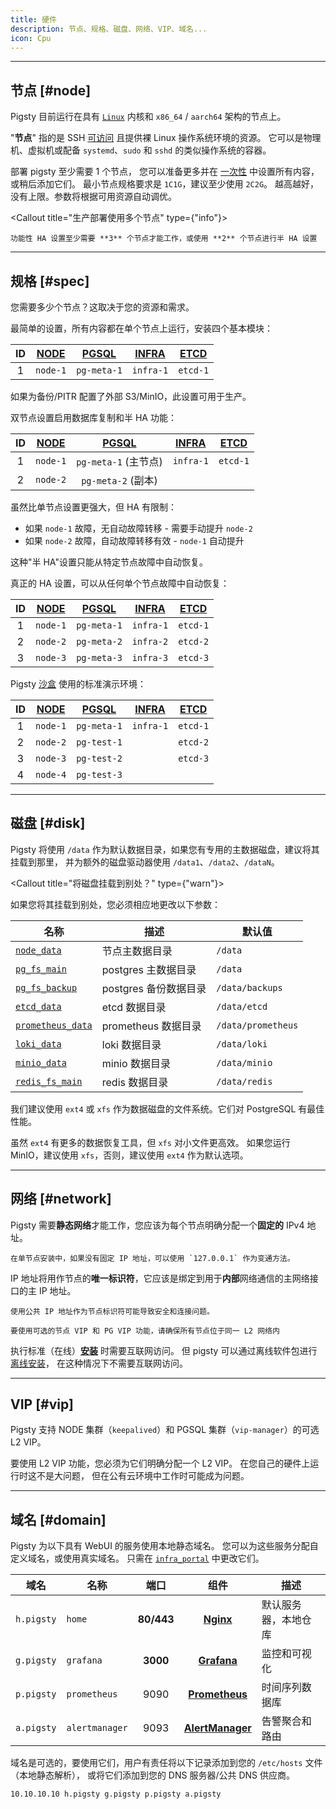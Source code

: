 ```yaml
---
title: 硬件
description: 节点、规格、磁盘、网络、VIP、域名...
icon: Cpu
---
```


--------

## 节点 [#node]

Pigsty 目前运行在具有 [`Linux`](#linux-os) 内核和 `x86_64` / `aarch64` 架构的节点上。

"**节点**" 指的是 SSH [可访问](#accessibility) 且提供裸 Linux 操作系统环境的资源。
它可以是物理机、虚拟机或配备 `systemd`、`sudo` 和 `sshd` 的类似操作系统的容器。

部署 pigsty 至少需要 <span className="text-xl font-black"> 1 </span> 个节点，
您可以准备更多并在 [一次性](/zh/admin/playbook#deployment) 中设置所有内容，或稍后添加它们。
最小节点规格要求是 `1C1G`，建议至少使用 `2C2G`。
越高越好，没有上限。参数将根据可用资源自动调优。

<Callout title="生产部署使用多个节点" type={"info"}>

    功能性 HA 设置至少需要 **3** 个节点才能工作，或使用 **2** 个节点进行半 HA 设置

</Callout>

--------

## 规格 [#spec]

您需要多少个节点？这取决于您的资源和需求。

<Callout title="单节点设置" type="info">

最简单的设置，所有内容都在单个节点上运行，安装四个基本模块：

| ID | [NODE](/zh/node) | [PGSQL](/zh/pgsql) | [INFRA](/zh/infra) | [**ETCD**](/zh/etcd) |
|:--:|:------------------:|:--------------------:|:--------------------:|:----------------------:|
| 1  |      `node-1`      |     `pg-meta-1`      |      `infra-1`       |        `etcd-1`        |

如果为备份/PITR 配置了外部 S3/MinIO，此设置可用于生产。

</Callout>

<Callout title="双节点设置" type="info">

双节点设置启用数据库复制和半 HA 功能：

| ID | [NODE](/zh/node) | [PGSQL](/zh/pgsql)  | [INFRA](/zh/infra) | [**ETCD**](/zh/etcd) |
|:--:|:------------------:|:---------------------:|:--------------------:|:----------------------:|
| 1  |      `node-1`      | `pg-meta-1` (主节点) |      `infra-1`       |        `etcd-1`        |
| 2  |      `node-2`      | `pg-meta-2` (副本) |                      |                        |

虽然比单节点设置更强大，但 HA 有限制：
- 如果 `node-1` 故障，无自动故障转移 - 需要手动提升 `node-2`
- 如果 `node-2` 故障，自动故障转移有效 - `node-1` 自动提升

这种"半 HA"设置只能从特定节点故障中自动恢复。

</Callout>

<Callout title="三节点设置" type="info">

真正的 HA 设置，可以从任何单个节点故障中自动恢复：

| ID | [NODE](/zh/node) | [PGSQL](/zh/pgsql) | [INFRA](/zh/infra) | [**ETCD**](/zh/etcd) |
|:--:|:------------------:|:--------------------:|:--------------------:|:----------------------:|
| 1  |      `node-1`      |     `pg-meta-1`      |      `infra-1`       |        `etcd-1`        |
| 2  |      `node-2`      |     `pg-meta-2`      |      `infra-2`       |        `etcd-2`        |
| 3  |      `node-3`      |     `pg-meta-3`      |      `infra-3`       |        `etcd-3`        |

</Callout>

<Callout title="四节点设置" type="info">

Pigsty [沙盒](/zh/prepare/sandbox) 使用的标准演示环境：

| ID | [NODE](/zh/node) | [PGSQL](/zh/pgsql) | [INFRA](/zh/infra) | [**ETCD**](/zh/etcd) |
|:--:|:------------------:|:--------------------:|:--------------------:|:----------------------:|
| 1  |      `node-1`      |     `pg-meta-1`      |      `infra-1`       |        `etcd-1`        |
| 2  |      `node-2`      |     `pg-test-1`      |                      |        `etcd-2`        |
| 3  |      `node-3`      |     `pg-test-2`      |                      |        `etcd-3`        |
| 4  |      `node-4`      |     `pg-test-3`      |                      |                        |

</Callout>

------

## 磁盘 [#disk]

Pigsty 将使用 `/data` 作为默认数据目录，如果您有专用的主数据磁盘，建议将其挂载到那里，
并为额外的磁盘驱动器使用 `/data1`、`/data2`、`/dataN`。

<Callout title="将磁盘挂载到别处？" type={"warn"}>

如果您将其挂载到别处，您必须相应地更改以下参数：

| 名称                                                   | 描述                    | 默认值            |
|--------------------------------------------------------|--------------------------------|--------------------|
| [`node_data`](/zh/node/param#node_data)              | 节点主数据目录       | `/data`            |
| [`pg_fs_main`](/zh/pgsql/param#pg_fs_main)           | postgres 主数据目录   | `/data`            |
| [`pg_fs_backup`](/zh/pgsql/param#pg_fs_backup)           | postgres 备份数据目录 | `/data/backups`    |
| [`etcd_data`](/zh/etcd/param#etcd_data)              | etcd 数据目录            | `/data/etcd`       |
| [`prometheus_data`](/zh/infra/param#prometheus_data) | prometheus 数据目录      | `/data/prometheus` |
| [`loki_data`](/zh/infra/param#loki_data)             | loki 数据目录            | `/data/loki`       |
| [`minio_data`](/zh/minio/param#minio_data)           | minio 数据目录           | `/data/minio`      |
| [`redis_fs_main`](/zh/redis/param#redis_fs_main)     | redis 数据目录           | `/data/redis`      |

</Callout>

我们建议使用 `ext4` 或 `xfs` 作为数据磁盘的文件系统。它们对 PostgreSQL 有最佳性能。

虽然 `ext4` 有更多的数据恢复工具，但 `xfs` 对小文件更高效。
如果您运行 MinIO，建议使用 `xfs`，否则，建议使用 `ext4` 作为默认选项。

--------

## 网络 [#network]

Pigsty 需要**静态网络**才能工作，您应该为每个节点明确分配一个**固定的** IPv4 地址。

<Callout title="没有固定 IP？" type="info">

    在单节点安装中，如果没有固定 IP 地址，可以使用 `127.0.0.1` 作为变通方法。

</Callout>

IP 地址将用作节点的**唯一标识符**，它应该是绑定到用于**内部**网络通信的主网络接口的主 IP 地址。

<Callout title="永远不要使用公共 IP 作为标识符" type="error">

    使用公共 IP 地址作为节点标识符可能导致安全和连接问题。

</Callout>

<Callout title="L2 VIP 需要 L2 网络" type="warn">

    要使用可选的节点 VIP 和 PG VIP 功能，请确保所有节点位于同一 L2 网络内

</Callout>

执行标准（在线）[**安装**](/zh/install) 时需要互联网访问。
但 pigsty 可以通过离线软件包进行 [离线安装](/zh/install/offline)，
在这种情况下不需要互联网访问。

--------

## VIP [#vip]

Pigsty 支持 NODE 集群（`keepalived`）和 PGSQL 集群（`vip-manager`）的可选 L2 VIP。

要使用 L2 VIP 功能，您必须为它们明确分配一个 L2 VIP。
在您自己的硬件上运行时这不是大问题，
但在公有云环境中工作时可能成为问题。

--------

## 域名 [#domain]

Pigsty 为以下具有 WebUI 的服务使用本地静态域名。
您可以为这些服务分配自定义域名，或使用真实域名。
只需在 [`infra_portal`](/zh/infra/param#infra_portal) 中更改它们。

|   域名   | 名称           |    端口    |                     组件                      | 描述                 |
|:----------:|----------------|:----------:|:--------------------------------------------------:|-----------------------------|
| `h.pigsty` | `home`         | **80/443** |        [**Nginx**](/zh/infra/arch/#nginx)        | 默认服务器，本地仓库  |
| `g.pigsty` | `grafana`      |  **3000**  |      [**Grafana**](/zh/infra/arch/#grafana)      | 监控和可视化  |
| `p.pigsty` | `prometheus`   |    9090    |   [**Prometheus**](/zh/infra/arch/#prometheus)   | 时间序列数据库              |
| `a.pigsty` | `alertmanager` |    9093    | [**AlertManager**](/zh/infra/arch/#alertmanager) | 告警聚合和路由 |

域名是可选的，要使用它们，用户有责任将以下记录添加到您的 `/etc/hosts` 文件（本地静态解析），
或将它们添加到您的 DNS 服务器/公共 DNS 供应商。

```bash
10.10.10.10 h.pigsty g.pigsty p.pigsty a.pigsty
```